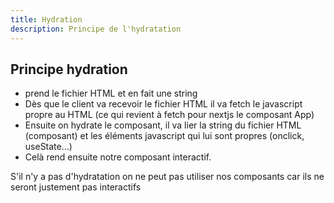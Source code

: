 ```yaml
---
title: Hydration
description: Principe de l'hydratation
---
```


## Principe hydration

- prend le fichier HTML et en fait une string
- Dès que le client va recevoir le fichier HTML il va fetch le javascript propre au HTML (ce qui revient à fetch pour nextjs le composant App)
- Ensuite on hydrate le composant, il va lier la string du fichier HTML (composant) et les éléments javascript qui lui sont propres (onclick, useState...)
- Celà rend ensuite notre composant interactif.

S'il n'y a pas d'hydratation on ne peut pas utiliser nos composants car ils ne seront justement pas interactifs 


